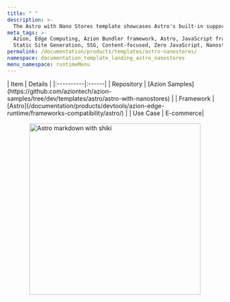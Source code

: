 ```yaml
---
title: " "
description: >-
  The Astro with Nano Stores template showcases Astro's built-in support for nanostores to provide a shared state between components of any framework.
meta_tags: >-
  Azion, Edge Computing, Azion Bundler framework, Astro, JavaScript frameworks,
  Static Site Generation, SSG, Content-focused, Zero JavaScript, Nanostore
permalink: /documentation/products/templates/astro-nanostores/
namespace: documentation_template_landing_astro_nanostores
menu_namespace: runtimeMenu
---
```




<div class="[&_.flex.flex-col]:!gap-4 [&_.flex.flex-col]:md:!gap-8 [&_.flex.flex-col]:2xl:!gap-16">
  <HeroHome
    title="Astro Nano stores"
    description="The Astro with Nano Stores template showcases Astro's built-in support for nanostores to provide a shared state between components of any framework."
    logos={[]}
    buttons={[
      { label: "Deploy template", link: "https://console.azion.com/create/astro/astro-with-nanostores", outlined: false },
      { label: "View demo", link: "https://tqxc7pjft3.map.azionedge.net/", severity: "secondary" }
    ]}
  />
</div>

<div style="display: flex; gap: 1rem; align-items: center; flex-direction: row; flex-wrap: wrap;">
  <div style="flex: 1; min-width: 300px;">
    | Item | Details |
    |:----------|:------|
    | Repository | [Azion Samples](https://github.com/aziontech/azion-samples/tree/dev/templates/astro/astro-with-nanostores) |
    | Framework | [Astro](/documentation/products/devtools/azion-edge-runtime/frameworks-compatibility/astro/) |
    | Use Case | E-commerce|
  </div>
  <div style="display: flex; justify-content: center; align-items: center; flex: 1; min-width: 300px;">
    <img src="/assets/docs/images/uploads/template-showcase/astro/astro-nanostores.png" width="400" alt="Astro markdown with shiki" style="max-width: 100%; height: auto;" />
  </div>
</div>
